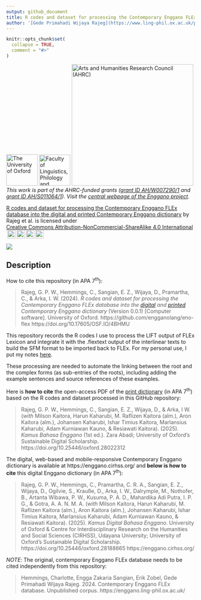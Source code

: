 ```yaml
---
output: github_document
title: R codes and dataset for processing the Contemporary Enggano FLEx database into the digital and printed Contemporary Enggano dictionary
author: '[Gede Primahadi Wijaya Rajeg](https://www.ling-phil.ox.ac.uk/people/gede-rajeg) <a itemprop="sameAs" content="https://orcid.org/0000-0002-2047-8621" href="https://orcid.org/0000-0002-2047-8621" target="orcid.widget" rel="noopener noreferrer" style="vertical-align:top;"><img src="https://orcid.org/sites/default/files/images/orcid_16x16.png" style="width:1em;margin-right:.5em;" alt="ORCID iD icon"></a><br>University of Oxford, UK & Universitas Udayana, Indonesia'
---
```


<!-- README.md is generated from README.Rmd. Please edit that file -->

```r
knitr::opts_chunk$set(
  collapse = TRUE,
  comment = "#>"
)
```


<!-- badges: start -->
[![The University of Oxford](file-oxweb-logo.gif){width="84"}](https://www.ox.ac.uk/) [![Faculty of Linguistics, Philology and Phonetics, the University of Oxford](file-lingphil.png){width="83"}](https://www.ling-phil.ox.ac.uk/) [![Arts and Humanities Research Council (AHRC)](file-ahrc.png){width="325"}](https://www.ukri.org/councils/ahrc/) </br>*This work is part of the AHRC-funded grants ([grant ID AH/W007290/1](https://gtr.ukri.org/projects?ref=AH%2FW007290%2F1) and [grant ID AH/S011064/1](https://gtr.ukri.org/projects?ref=AH%2FS011064%2F1)). Visit the [central webpage of the Enggano project](https://enggano.ling-phil.ox.ac.uk/)*.
<p xmlns:cc="http://creativecommons.org/ns#" xmlns:dct="http://purl.org/dc/terms/"><a property="dct:title" rel="cc:attributionURL" href="https://github.com/engganolang/eno-flex">R codes and dataset for processing the Contemporary Enggano FLEx database into the digital and printed Contemporary Enggano dictionary</a> by Rajeg et al. is licensed under <a href="https://creativecommons.org/licenses/by-nc-sa/4.0/?ref=chooser-v1" target="_blank" rel="license noopener noreferrer" style="display:inline-block;">Creative Commons Attribution-NonCommercial-ShareAlike 4.0 International<img style="height:22px!important;margin-left:3px;vertical-align:text-bottom;" src="https://mirrors.creativecommons.org/presskit/icons/cc.svg?ref=chooser-v1" alt=""><img style="height:22px!important;margin-left:3px;vertical-align:text-bottom;" src="https://mirrors.creativecommons.org/presskit/icons/by.svg?ref=chooser-v1" alt=""><img style="height:22px!important;margin-left:3px;vertical-align:text-bottom;" src="https://mirrors.creativecommons.org/presskit/icons/nc.svg?ref=chooser-v1" alt=""><img style="height:22px!important;margin-left:3px;vertical-align:text-bottom;" src="https://mirrors.creativecommons.org/presskit/icons/sa.svg?ref=chooser-v1" alt=""></a></p>[![](https://img.shields.io/badge/doi-10.17605/OSF.IO/4BHMU-lightblue.svg)](https://doi.org/10.17605/OSF.IO/4BHMU)
<!-- badges: end -->

## Description

How to cite this repository (in APA 7^th^):

> Rajeg, G. P. W., Hemmings, C., Sangian, E. Z., Wijaya, D., Pramartha, C., & Arka, I. W. (2024). *R codes and dataset for processing the Contemporary Enggano FLEx database into the [digital](https://doi.org/10.25446/oxford.28188665) and [printed](https://doi.org/10.25446/oxford.28022312.v1) Contemporary Enggano dictionary* (Version 0.0.1) [Computer software]. University of Oxford. https://github.com/engganolang/eno-flex https://doi.org/10.17605/OSF.IO/4BHMU

This repository records the R codes I use to process the LIFT output of FLEx Lexicon and integrate it with the .flextext output of the interlinear texts to build the SFM format to be imported back to FLEx. For my personal use, I put my notes [here](https://github.com/engganolang/eno-flex/blob/main/contemporary-enggano-interlinear-text/README.md).

These processing are needed to automate the linking between the root and the complex forms (as sub-entries of the roots), including adding the example sentences and source references of these examples. 

Here is **how to cite** the open-access PDF of the [print dictionary](https://www.zaraabadipublisher.com/2024/12/kamus-bahasa-enggano_64.html) (in APA 7^th^) based on the R codes and dataset processed in this GitHub repository:

> Rajeg, G. P. W., Hemmings, C., Sangian, E. Z., Wijaya, D., & Arka, I W. (*with* Milson Kaitora, Harun Kaharubi, M. Raflizen Kaitora (alm.), Aron Kaitora (alm.), Johansen Kaharubi, Ishar Timius Kaitora, Marlansius Kaharubi, Adam Kurniawan Kauno, & Resiawati Kaitora). (2025). *Kamus Bahasa Enggano* (1st ed.). Zara Abadi; University of Oxford’s Sustainable Digital Scholarship. https://doi.org/10.25446/oxford.28022312


The digital, web-based and mobile-responsive Contemporary Enggano dictionary is available at https://enggano.cirhss.org/ and **below is how to cite** this digital Enggano dictionary (in APA 7^th^):

> Rajeg, G. P. W., Hemmings, C., Pramartha, C. R. A., Sangian, E. Z., Wijaya, D., Ogilvie, S., Krauße, D., Arka, I. W., Dalrymple, M., Nothofer, B., Artanta Wibawa, P. W., Kusuma, P. A. D., Mahardika Adi Putra, I. P. G., & Gotra, A. A. N. M. A. (*with* Milson Kaitora, Harun Kaharubi, M. Raflizen Kaitora (alm.), Aron Kaitora (alm.), Johansen Kaharubi, Ishar Timius Kaitora, Marlansius Kaharubi, Adam Kurniawan Kauno, & Resiawati Kaitora). (2025). *Kamus Digital Bahasa Enggano*. University of Oxford & Centre for Interdisciplinary Research on the Humanities and Social Sciences (CIRHSS), Udayana University; University of Oxford’s Sustainable Digital Scholarship. https://doi.org/10.25446/oxford.28188665 https://enggano.cirhss.org/

*NOTE*: The original, contemporary Enggano FLEx database needs to be cited independently from this repository:

> Hemmings, Charlotte, Engga Zakaria Sangian, Erik Zobel, Gede Primahadi Wijaya Rajeg. 2024. Contemporary Enggano FLEx database. Unpublished corpus. https://enggano.ling-phil.ox.ac.uk/
